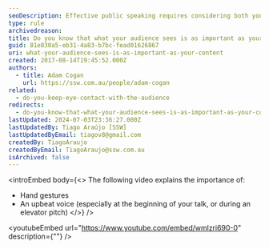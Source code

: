 ```yaml
---
seoDescription: Effective public speaking requires considering both your message and its presentation, highlighting the importance of hand gestures and tone.
type: rule
archivedreason:
title: Do you know that what your audience sees is as important as your content?
guid: 81e830a5-eb31-4a83-b7bc-fead01626867
uri: what-your-audience-sees-is-as-important-as-your-content
created: 2017-08-14T19:45:52.000Z
authors:
  - title: Adam Cogan
    url: https://ssw.com.au/people/adam-cogan
related:
  - do-you-keep-eye-contact-with-the-audience
redirects:
  - do-you-know-that-what-your-audience-sees-is-as-important-as-your-content
lastUpdated: 2024-07-03T23:36:27.000Z
lastUpdatedBy: Tiago Araújo [SSW]
lastUpdatedByEmail: tiagov8@gmail.com
createdBy: TiagoAraujo
createdByEmail: TiagoAraujo@ssw.com.au
isArchived: false
---
```


<introEmbed
  body={<>
The following video explains the importance of:

* Hand gestures
* An upbeat voice (especially at the beginning of your talk, or during an elevator pitch)
  </>}
/>

<youtubeEmbed url="https://www.youtube.com/embed/wmlzri690-0" description={""} />
